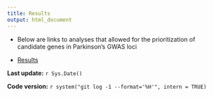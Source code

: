 ```yaml
---
title: Results
output: html_document
---
```


* Below are links to analyses that allowed for the prioritization of candidate genes in Parkinson's GWAS loci

* [Results](All.cells.analyses.links.html)

**Last update:** `r Sys.Date()`

**Code version:** `r system("git log -1 --format='%H'", intern = TRUE)`
